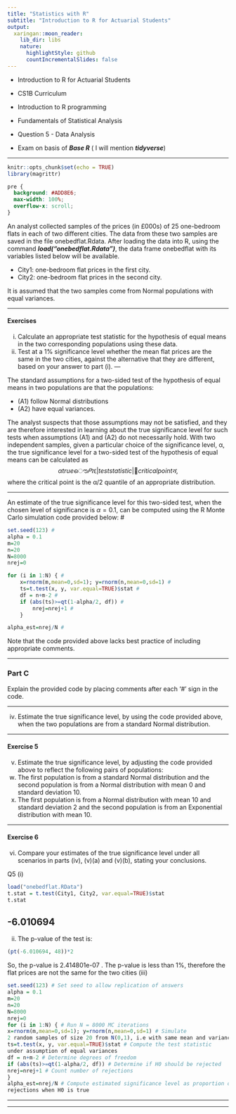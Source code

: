 ```yaml
---
title: "Statistics with R"
subtitle: "Introduction to R for Actuarial Students"
output:
  xaringan::moon_reader:
    lib_dir: libs
    nature:
      highlightStyle: github
      countIncrementalSlides: false
---
```


* Introduction to R for Actuarial Students

* CS1B Curriculum

* Introduction to R programming
* Fundamentals of Statistical Analysis

* Question 5 - Data Analysis
* Exam on basis of ***Base R*** ( I will mention ***tidyverse***)

---


```r
knitr::opts_chunk$set(echo = TRUE)
library(magrittr)
```

```css
pre {
  background: #ADD8E6;
  max-width: 100%;
  overflow-x: scroll;
}
```

An analyst collected samples of the prices (in £000s) of 25 one-bedroom flats in each 
of two different cities. The data from these two samples are saved in the file 
onebedflat.Rdata. After loading the data into R, using the command 
***load("onebedflat.Rdata")***, the data frame onebedflat with its variables 
listed below will be available. 

* City1: one-bedroom flat prices in the first city. 
* City2: one-bedroom flat prices in the second city. 

It is assumed that the two samples come from Normal populations with equal 
variances. 

---

#### Exercises

(i) Calculate an appropriate test statistic for the hypothesis of equal means in the 
two corresponding populations using these data.
(ii) Test at a 1% significance level whether the mean flat prices are the same in the 
two cities, against the alternative that they are different, based on your answer 
to part (i). 
---

The standard assumptions for a two-sided test of the hypothesis of equal means in two 
populations are that the populations: 

* (A1) follow Normal distributions 
* (A2) have equal variances. 

The analyst suspects that those assumptions may not be satisfied, and they are 
therefore interested in learning about the true significance level for such tests when 
assumptions (A1) and (A2) do not necessarily hold. 
With two independent samples, given a particular choice of the significance level, α, 
the true significance level for a two-sided test of the hypothesis of equal means can be 
calculated as 
$$αtrue ൌ 𝑃ሺ|test statistic| ൒ critical pointሻ,$$
where the critical point is the α/2 quantile of an appropriate distribution.

---

An estimate of the true significance level for this two-sided test, when the chosen 
level of significance is $\alpha = 0.1$, can be computed using the R Monte Carlo simulation 
code provided below: #

```r
set.seed(123) # 
alpha = 0.1 
m=20 
n=20 
N=8000 
nrej=0 

for (i in 1:N) { # 
	x=rnorm(m,mean=0,sd=1); y=rnorm(n,mean=0,sd=1) # 
	ts=t.test(x, y, var.equal=TRUE)$stat # 
	df = n+m-2 # 
	if (abs(ts)>=qt(1-alpha/2, df)) # 
		nrej=nrej+1 # 
	} 

alpha_est=nrej/N # 


```

Note that the code provided above lacks best practice of including appropriate 
comments.

---


### Part C 

Explain the provided code by placing comments after each ‘#’ sign in  the code. 

--- 

(iv) Estimate the true significance level, by using the code provided above, when 
the two populations are from a standard Normal distribution. 

---

#### Exercise 5

(v) Estimate the true significance level, by adjusting the code provided above to 
reflect the following pairs of populations: 
(a) The first population is from a standard Normal distribution and the 
second population is from a Normal distribution with mean 0 and
standard deviation 10. 
(b) The first population is from a Normal distribution with mean 10 and 
standard deviation 2 and the second population is from an Exponential 
distribution with mean 10. 

---

#### Exercise 6

(vi) Compare your estimates of the true significance level under all scenarios in 
parts (iv), (v)(a) and (v)(b), stating your conclusions.


Q5
(i)
```r
load("onebedflat.RData")
t.stat = t.test(City1, City2, var.equal=TRUE)$stat
t.stat
```
-6.010694 
---

(ii)
The p-value of the test is:

```r
(pt(-6.010694, 48))*2 
```

So, the p-value is 2.414801e-07 . 
The p-value is less than 1%, therefore the flat prices are not the same for the two cities 
(iii)

```r
set.seed(123) # Set seed to allow replication of answers 
alpha = 0.1
m=20
n=20 
N=8000
nrej=0 
for (i in 1:N) { # Run N = 8000 MC iterations 
x=rnorm(m,mean=0,sd=1); y=rnorm(n,mean=0,sd=1) # Simulate
2 random samples of size 20 from N(0,1), i.e with same mean and variance 
ts=t.test(x, y, var.equal=TRUE)$stat # Compute the test statistic
under assumption of equal variances 
df = n+m-2 # Determine degrees of freedom 
if (abs(ts)>=qt(1-alpha/2, df)) # Determine if H0 should be rejected 
nrej=nrej+1 # Count number of rejections 
}
alpha_est=nrej/N # Compute estimated significance level as proportion of
rejections when H0 is true
```

---

---